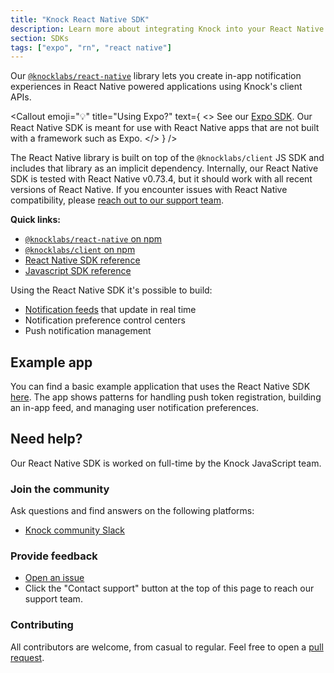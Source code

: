 ```yaml
---
title: "Knock React Native SDK"
description: Learn more about integrating Knock into your React Native applications through our React Native SDKs.
section: SDKs
tags: ["expo", "rn", "react native"]
---
```


Our [`@knocklabs/react-native`](https://www.npmjs.com/package/@knocklabs/react-native) library lets you create in-app notification experiences in React Native powered applications using Knock's client APIs.

<Callout
  emoji="💡"
  title="Using Expo?"
  text={
    <>
      See our <a href="/in-app-ui/expo/sdk/overview">Expo SDK</a>. Our React
      Native SDK is meant for use with React Native apps that are not built with
      a framework such as Expo.
    </>
  }
/>

The React Native library is built on top of the `@knocklabs/client` JS SDK and includes that library as an implicit dependency. Internally, our React Native SDK is tested with React Native v0.73.4, but it should work with all recent versions of React Native. If you encounter issues with React Native compatibility, please [reach out to our support team](mailto:support@knock.app).

**Quick links:**

- [`@knocklabs/react-native` on npm](https://www.npmjs.com/package/@knocklabs/react-native)
- [`@knocklabs/client` on npm](https://www.npmjs.com/package/@knocklabs/client)
- [React Native SDK reference](/in-app-ui/react-native/sdk/reference)
- [Javascript SDK reference](/in-app-ui/javascript/sdk/reference)

Using the React Native SDK it's possible to build:

- [Notification feeds](/in-app-ui/react-native/notification-feeds) that update in real time
- Notification preference control centers
- Push notification management

## Example app

You can find a basic example application that uses the React Native SDK [here](https://github.com/knocklabs/javascript/tree/main/examples/expo-example). The app shows patterns for handling push token registration, building an in-app feed, and managing user notification preferences.

## Need help?

Our React Native SDK is worked on full-time by the Knock JavaScript team.

### Join the community

Ask questions and find answers on the following platforms:

- [Knock community Slack](https://knock.app/join-slack)

### Provide feedback

- [Open an issue](https://github.com/knocklabs/javascript/issues/new)
- Click the "Contact support" button at the top of this page to reach our support team.

### Contributing

All contributors are welcome, from casual to regular. Feel free to open a [pull request](https://github.com/knocklabs/javascript/pulls/new).
